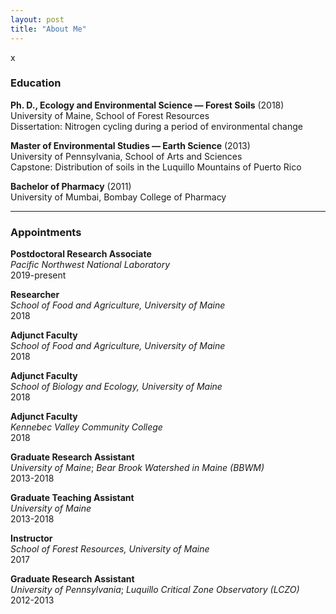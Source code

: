 ```yaml
---
layout: post
title: "About Me"
---
```

x

### Education
**Ph. D., Ecology and Environmental Science — Forest Soils**  (2018)  
University of Maine, School of Forest Resources  
Dissertation: Nitrogen cycling during a period of environmental change

**Master of Environmental Studies — Earth Science** (2013)  
University of Pennsylvania, School of Arts and Sciences  
Capstone: Distribution of soils in the Luquillo Mountains of Puerto Rico

**Bachelor of Pharmacy** (2011)  	
University of Mumbai, Bombay College of Pharmacy 


***

### Appointments

**Postdoctoral Research Associate**  
*Pacific Northwest National Laboratory*  
2019-present	


**Researcher**  
*School of Food and Agriculture, University of Maine*  
2018	


**Adjunct Faculty**  
*School of Food and Agriculture, University of Maine*  
2018	


**Adjunct Faculty**  
*School of Biology and Ecology, University of Maine*  
2018	


**Adjunct Faculty**  
*Kennebec Valley Community College*  
2018


**Graduate Research Assistant**  
*University of Maine*; *Bear Brook Watershed in Maine (BBWM)*  
2013-2018


**Graduate Teaching Assistant**  
*University of Maine*  
2013-2018


**Instructor**  
*School of Forest Resources, University of Maine*  
2017	 

**Graduate Research Assistant**  
*University of Pennsylvania*; *Luquillo Critical Zone Observatory (LCZO)*  
2012-2013
